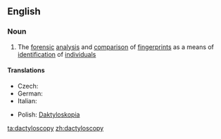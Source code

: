 ==English==

===Noun===
{{en-noun|-}}

# The [[forensic]] [[analysis]] and [[comparison]] of [[fingerprint]]s as a means of [[identification]] of [[individual]]s

====Translations====
{{top}}
* Czech: {{t|cs|daktyloskopie|f}}
* German: {{t+|de|Daktyloskopie|f}}
* Italian: {{t-|it|dattiloscopia|f}}
{{mid}}
* Polish: [[Daktyloskopia]]
{{bottom}}

[[ta:dactyloscopy]]
[[zh:dactyloscopy]]
